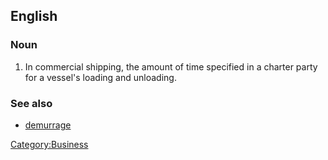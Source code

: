 ==English==

===Noun===
{{en-noun|laytime}}

# In commercial shipping, the amount of time specified in a charter party for a vessel's loading and unloading.  

===See also===
*[[demurrage]]

[[Category:Business]]